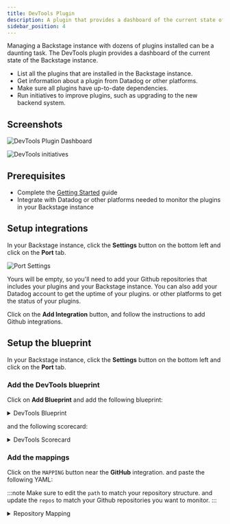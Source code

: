 ```yaml
---
title: DevTools Plugin
description: A plugin that provides a dashboard of the current state of the Backstage instance.
sidebar_position: 4
---
```



Managing a Backstage instance with dozens of plugins installed can be a daunting task. The DevTools plugin provides a dashboard of the current state of the Backstage instance.

- List all the plugins that are installed in the Backstage instance.
- Get information about a plugin from Datadog or other platforms.
- Make sure all plugins have up-to-date dependencies.
- Run initiatives to improve plugins, such as upgrading to the new backend system.

## Screenshots

![DevTools Plugin Dashboard](/img/devtools/devtools-plugin-table.png)

![DevTools initiatives](/img/devtools/devtools-initiatives.png)

## Prerequisites

- Complete the [Getting Started](/getting-started) guide
- Integrate with Datadog or other platforms needed to monitor the plugins in your Backstage instance

## Setup integrations

In your Backstage instance, click the **Settings** button on the bottom left and click on the **Port** tab.

![Port Settings](/img/settings-page.png)

Yours will be empty, so you'll need to add your Github repositories that includes your plugins and your Backstage instance.
You can also add your Datadog account to get the uptime of your plugins. or other platforms to get the status of your plugins.

Click on the **Add Integration** button, and follow the instructions to add Github integrations.

<GithubIntegration />

## Setup the blueprint

In your Backstage instance, click the **Settings** button on the bottom left and click on the **Port** tab.

### Add the DevTools blueprint

Click on **Add Blueprint** and add the following blueprint:

<details>
<summary>DevTools Blueprint</summary>

```json
{
  "identifier": "backstage_plugins",
  "description": "Backstage plugins in our organization",
  "title": "Backstage plugins",
  "icon": "Backstage",
  "schema": {
    "properties": {
      "type": {
        "icon": "DefaultProperty",
        "title": "Type",
        "type": "string",
        "enum": ["frontend-plugin", "backend-plugin", "unknown"],
        "enumColors": {
          "frontend-plugin": "blue",
          "backend-plugin": "green",
          "unknown": "lightGray"
        }
      },
      "packages": {
        "items": {
          "type": "object"
        },
        "type": "array",
        "title": "Packages"
      },
      "datadog_uptime_slo": {
        "type": "boolean",
        "title": "Datadog Uptime SLO",
        "icon": "Datadog"
      },
      "uptime": {
        "type": "number",
        "title": "Uptime",
        "icon": "Datadog"
      },
      "status": {
        "icon": "DefaultProperty",
        "title": "Status",
        "type": "string",
        "default": "Active",
        "enum": ["Active", "Not Running"],
        "enumColors": {
          "Active": "green",
          "Not Running": "pink"
        }
      },
      "version": {
        "type": "string",
        "title": "Version"
      }
    },
    "required": ["version"]
  },
  "mirrorProperties": {},
  "calculationProperties": {
    "mui_version": {
      "title": "Mui Version",
      "icon": "DefaultProperty",
      "calculation": ".properties.packages[] | select(.package == \"@material-ui/core\") | (.version.major | tonumber) * 1 + (.version.minor | tonumber) _ 0.01",
      "type": "number"
    },
    "be_common": {
      "title": "BE Common",
      "calculation": ".properties.packages[] | select(.package == \"@backstage/backend-common\") | (.version.major | tonumber) _ 1 + (.version.minor | tonumber) _ 0.01",
      "type": "number"
    }
  },
  "aggregationProperties": {},
  "relations": {}
}
```

</details>

and the following scorecard:

<details>
<summary>DevTools Scorecard</summary>

```json
[
  {
    "identifier": "packages-scorecard",
    "title": "Package Compliance",
    "levels": [
      {
        "color": "paleBlue",
        "title": "Basic"
      },
      {
        "color": "bronze",
        "title": "Bronze"
      },
      {
        "color": "silver",
        "title": "Silver"
      },
      {
        "color": "gold",
        "title": "Gold"
      }
    ],
    "rules": [
      {
        "identifier": "MuiVersion",
        "title": "MUI Core Version",
        "level": "Silver",
        "query": {
          "combinator": "or",
          "conditions": [
            {
              "operator": "isEmpty",
              "property": "mui_version"
            },
            {
              "operator": ">",
              "property": "mui_version",
              "value": 4.09
            }
          ]
        }
      },
      {
        "identifier": "BackendVersion",
        "title": "Backend Common Version",
        "level": "Gold",
        "query": {
          "combinator": "and",
          "conditions": [
            {
              "operator": "isNotEmpty",
              "property": "be_common"
            },
            {
              "operator": ">",
              "property": "be_common",
              "value": 0.12
            }
          ]
        }
      }
    ]
  },
  {
    "identifier": "new_be_system",
    "title": "New Backend Adoption",
    "levels": [
      {
        "color": "paleBlue",
        "title": "Not adopted"
      },
      {
        "color": "gold",
        "title": "Gold"
      }
    ],
    "rules": [
      {
        "identifier": "BackendVersion",
        "title": "Backend Common Version",
        "level": "Gold",
        "query": {
          "combinator": "or",
          "conditions": [
            {
              "operator": "isEmpty",
              "property": "be_common"
            },
            {
              "operator": ">=",
              "property": "be_common",
              "value": 1
            }
          ]
        }
      }
    ]
  }
]
```

</details>

### Add the mappings

Click on the `MAPPING` button near the **GitHub** integration. and paste the following YAML:

:::note
Make sure to edit the `path` to match your repository structure. and update the `repos` to match your Github repositories you want to monitor.
:::

<details>
<summary>Repository Mapping</summary>

```yaml
resources:
  - kind: file
    selector:
      query: "true"
      files:
        - path: "**/packages/**/package.json"
          repos:
            - backstage-plugin
    port:
      itemsToParse: .file.content.dependencies | to_entries
      entity:
        mappings:
          identifier: .item.key
          title: .item.key
          blueprint: '"backstage_plugins"'
          properties:
            type: '"unknown"'
            version: .item.value
  - kind: file
    selector:
      query: "true"
      files:
        - path: "**/plugins/**/package.json"
          repos:
            - backstage-plugin
    port:
      entity:
        mappings:
          identifier: .file.content.name
          title: .file.content.name
          blueprint: '"backstage_plugins"'
          properties:
            type: .file.content.backstage.role
            packages: >-
              .file.content.dependencies | to_entries | map({package: .key,
              version: (.value |
              capture("(?<major>0|[1-9]\\d*)\\.(?<minor>0|[1-9]\\d*)\\.(?<patch>0|[1-9]\\d*)"))})
```

</details>

